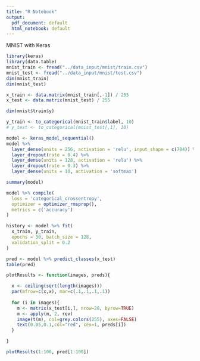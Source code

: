 ```yaml
---
title: "R Notebook"
output:
  pdf_document: default
  html_notebook: default
---
```


MNIST with Keras

```r
library(keras)
library(data.table)
mnist_train <- fread("../data_input/mnist/train.csv")
mnist_test <- fread("../data_input/mnist/test.csv")
dim(mnist_train)
dim(mnist_test)
```


```r
x_train <- data.matrix(mnist_train[,-1]) / 255
x_test <- data.matrix(mnist_test) / 255
```

```r
dim(mnist$train$y)
```


```r
y_train <- to_categorical(mnist_train$label, 10)
# y_test <- to_categorical(mnist_test[,1], 10)
```

```r
model <- keras_model_sequential() 
model %>% 
  layer_dense(units = 256, activation = 'relu', input_shape = c(784)) %>% 
  layer_dropout(rate = 0.4) %>% 
  layer_dense(units = 128, activation = 'relu') %>%
  layer_dropout(rate = 0.3) %>%
  layer_dense(units = 10, activation = 'softmax')

summary(model)
```

```r
model %>% compile(
  loss = 'categorical_crossentropy',
  optimizer = optimizer_rmsprop(),
  metrics = c('accuracy')
)
```

```r
history <- model %>% fit(
  x_train, y_train, 
  epochs = 30, batch_size = 128, 
  validation_split = 0.2
)
```

```r
pred <- model %>% predict_classes(x_test)
table(pred)
```

```r
plotResults <- function(images, preds){

  x <- ceiling(sqrt(length(images)))
  par(mfrow=c(x,x), mar=c(.1,.1,.1,.1))
  
  for (i in images){
    m <- matrix(x_test[i,], nrow=28, byrow=TRUE)
    m <- apply(m, 2, rev)
    image(t(m), col=grey.colors(255), axes=FALSE)
    text(0.05,0.1,col="red", cex=1, preds[i])
  }

}
```

```r
plotResults(1:100, pred[1:100])
```

